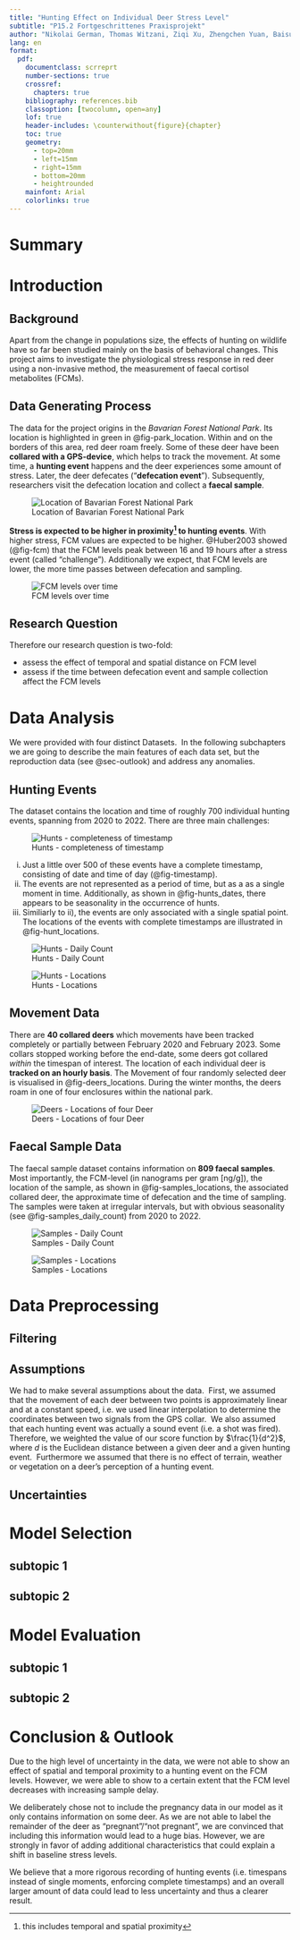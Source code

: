 ```yaml
---
title: "Hunting Effect on Individual Deer Stress Level"
subtitle: "P15.2 Fortgeschrittenes Praxisprojekt"
author: "Nikolai German, Thomas Witzani, Ziqi Xu, Zhengchen Yuan, Baisu Zhou"
lang: en
format:
  pdf:
    documentclass: scrreprt
    number-sections: true
    crossref:
      chapters: true
    bibliography: references.bib
    classoption: [twocolumn, open=any]
    lof: true
    header-includes: \counterwithout{figure}{chapter}
    toc: true
    geometry:
      - top=20mm
      - left=15mm
      - right=15mm
      - bottom=20mm
      - heightrounded
    mainfont: Arial
    colorlinks: true
---
```


# Summary

# Introduction

## Background
Apart from the change in populations size, the effects of hunting on wildlife have so far been studied mainly on the basis of behavioral changes. This project aims to investigate the physiological stress response in red deer using a non-invasive method, the measurement of faecal cortisol metabolites (FCMs). 

## Data Generating Process
The data for the project origins in the *Bavarian Forest National Park*. Its location is highlighted in green in @fig-park_location. Within and on the borders of this area, red deer roam freely. Some of these deer have been **collared with a GPS-device**, which helps to track the movement. At some time, a **hunting event** happens and the deer experiences some amount of stress. Later, the deer defecates ("**defecation event**"). Subsequently, researchers visit the defecation location and collect a **faecal sample**.

![Location of Bavarian Forest National Park](Figures/sp_park_location.png){#fig-park_location}

**Stress is expected to be higher in proximity^[this includes temporal and spatial proximity] to hunting events**. With higher stress, FCM values are expected to be higher. @Huber2003 showed (@fig-fcm) that the FCM levels peak between 16 and 19 hours after a stress event (called "challenge"). Additionally we expect, that FCM levels are lower, the more time passes between defecation and sampling. 

![FCM levels over time](Figures/Huber_et_al_FCM_levels.png){#fig-fcm}

## Research Question
Therefore our research question is two-fold:

-   assess the effect of temporal and spatial distance on FCM level
-   assess if the time between defecation event and sample collection affect
    the FCM levels
    
    
<!-- -   **Goal**: assess short-term stress response in red deer towards -->
<!--     hunting events at the Bavarian Forest National Park -->

<!-- -   Model FCM levels on spatial and temporal distance to hunting -->
<!--     activities -->


# Data Analysis
We were provided with four distinct Datasets.\ 
In the following subchapters we are going to describe the main
features of each data set, but the reproduction data (see @sec-outlook) and address any anomalies.

## Hunting Events
The dataset contains the location and time of roughly 700 individual
hunting events, spanning from 2020 to 2022. There are three main
challenges:

![Hunts - completeness of timestamp](Figures/hunts_incomplete_timestamp.png){#fig-timestamp}

i)  Just a little over 500 of these events have a complete timestamp,
    consisting of date and time of day (@fig-timestamp).
ii) The events are not represented as a period of time, but as a as a single moment in time. Additionally,
as shown in @fig-hunts_dates, there appears to be seasonality in the occurrence of hunts.
iii) Similiarly to ii), the events are only associated with a single spatial
     point. The locations of the events with complete timestamps are illustrated in @fig-hunt_locations.

![Hunts - Daily Count](Figures/hunts_dates.png){#fig-hunts_dates}

![Hunts - Locations](Figures/sp_hunts.png){#fig-hunt_locations}

## Movement Data
There are **40 collared deers** which movements have been tracked completely or partially between February 2020 and February 2023. Some collars stopped working before the end-date, some deers got collared *within* the timespan of interest. The location of each individual deer is **tracked on an hourly basis**. The Movement of four randomly selected deer is visualised in @fig-deers_locations. During the winter months, the deers roam in one of four enclosures within the national park.

![Deers - Locations of four Deer](Figures/sp_movement_4.png){#fig-deers_locations}

## Faecal Sample Data
The faecal sample dataset contains information on **809 faecal samples**. Most importantly, the FCM-level (in nanograms per gram [ng/g]), the location of the sample, as shown in @fig-samples_locations, the associated collared deer, the approximate time of defecation and the time of sampling. The samples were taken at irregular intervals, but with obvious seasonality (see @fig-samples_daily_count) from 2020 to 2022.

![Samples - Daily Count](Figures/samples_daily_count.png){#fig-samples_daily_count}

![Samples - Locations](Figures/sp_samples.png){#fig-samples_locations}

# Data Preprocessing

## Filtering

## Assumptions
We had to make several assumptions about the data.\ 
First, we assumed that the movement of each deer between two points is approximately linear and at a constant speed, i.e. we used linear interpolation to determine the coordinates between two signals from the GPS collar.\  
We also assumed that each hunting event was actually a sound event (i.e. a shot was fired). Therefore, we weighted the value of our score function by $\frac{1}{d^2}$, where $d$ is the Euclidean distance between a given deer and a given hunting event.\  
Furthermore we assumed that there is no effect of terrain, weather or vegetation on a deer's perception of a hunting event.

## Uncertainties

# Model Selection

## subtopic 1

## subtopic 2

# Model Evaluation

## subtopic 1

## subtopic 2

# Conclusion & Outlook {#sec-outlook}
Due to the high level of uncertainty in the data, we were not able to show an effect of spatial and temporal proximity to a hunting event on the FCM levels. However, we were able to show to a certain extent that the FCM level decreases with increasing sample delay.

We deliberately chose not to include the pregnancy data in our model as it only contains information on some deer. As we are not able to label the remainder of the deer as “pregnant”/“not pregnant”, we are convinced that including this information would lead to a huge bias. However, we are strongly in favor of adding additional characteristics that could explain a shift in baseline stress levels.

We believe that a more rigorous recording of hunting events (i.e. timespans instead of single moments, enforcing complete timestamps) and an overall larger amount of data could lead to less uncertainty and thus a clearer result.


